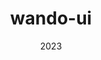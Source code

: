---
type: "project"
title: "wando-ui"
date: "2023"
description: "Component collection - built with TypeScript, styled with Tailwind CSS"
link: "https://github.com/iamseeley/wando-ui"
---
